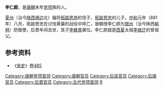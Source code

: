 '''李仁颜'''，是[[唐朝|唐朝]]末年[[党项|党项]]族的人。

[[夏州|夏州]]（治今[[陕西|陕西]][[靖边|靖边]]北）偏将[[拓跋思恭|拓跋思恭]]的侄子，[[拓跋思忠|拓跋思忠]]的儿子。[[中和_(唐僖宗)|中和]]元年（881年）八月，拓跋思忠在讨伐黄巢的战役中阵亡，唐朝授李仁颜为[[银州|银州]]（治今陕西[[榆林|榆林]]）防御使，后晋年间去世，其子[[李彝景|李彝景]]袭位。李仁颜就是[[西夏|西夏]]太祖[[李继迁|李继迁]]的曾祖父。

==参考资料==
*《[[宋史|宋史]]》[[s:宋史/卷485|卷485]]

[[Category:唐朝党项首领|Category:唐朝党项首领]]
[[Category:唐朝官员|Category:唐朝官员]]
[[Category:后梁官员|Category:后梁官员]]
[[Category:后唐官员|Category:后唐官员]]
[[Category:后晋官员|Category:后晋官员]]
[[Category:五代党项首领|Category:五代党项首领]]
[[Category:李姓|R]]